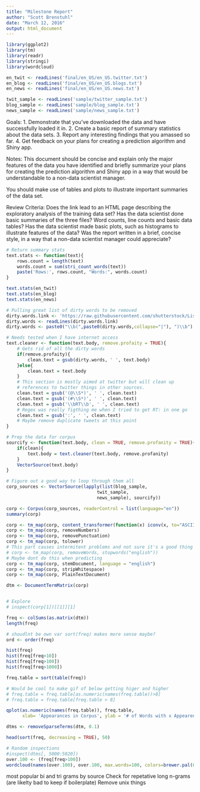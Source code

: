 ```yaml
---
title: "Milestone Report"
author: "Scott Brenstuhl"
date: "March 12, 2016"
output: html_document
---
```


```r
library(ggplot2)
library(tm)
library(readr)
library(stringi)
library(wordcloud)
```

```r
en_twit <- readLines('final/en_US/en_US.twitter.txt')
en_blog <- readLines('final/en_US/en_US.blogs.txt')
en_news <- readLines('final/en_US/en_US.news.txt')

twit_sample <- readLines('sample/twitter_sample.txt')
blog_sample <- readLines('sample/blog_sample.txt')
news_sample <- readLines('sample/news_sample.txt')
```
Goals:
1. Demonstrate that you've downloaded the data and have successfully loaded it in.
2. Create a basic report of summary statistics about the data sets.
3. Report any interesting findings that you amassed so far.
4. Get feedback on your plans for creating a prediction algorithm and Shiny app.

Notes:
This document should be concise and explain only the major features of the data you have identified and briefly summarize your plans for creating the prediction algorithm and Shiny app in a way that would be understandable to a non-data scientist manager.

You should make use of tables and plots to illustrate important summaries of the data set.

Review Criteria:
Does the link lead to an HTML page describing the exploratory analysis of the training data set?
Has the data scientist done basic summaries of the three files? Word counts, line counts and basic data tables?
Has the data scientist made basic plots, such as histograms to illustrate features of the data?
Was the report written in a brief, concise style, in a way that a non-data scientist manager could appreciate?

```r
# Return summary stats
text.stats <- function(text){
    rows.count = length(text)
    words.count = sum(stri_count_words(text))
    paste('Rows:', rows.count, "Words:", words.count)
}

text.stats(en_twit)
text.stats(en_blog)
text.stats(en_news)
```

```r
# Pulling great list of dirty words to be removed
dirty.words.link <- 'https://raw.githubusercontent.com/shutterstock/List-of-Dirty-Naughty-Obscene-and-Otherwise-Bad-Words/master/en'
dirty.words <- readLines(dirty.words.link)
dirty.words <- paste0("\\b(",paste0(dirty.words,collapse="|"), ")\\b") 

# Needs tested when I have internet access
text.cleaner <- function(text.body, remove.profaity = TRUE){
    # Gets rid of all the dirty words
    if(remove.profaity){
        clean.text = gsub(dirty.words, ' ', text.body)
    }else{
        clean.text = text.body
    }
    # This section is mostly aimed at twitter but will clean up
    # references to twitter things in other sources.
    clean.text = gsub('(@\\S*)', ' ', clean.text)
    clean.text = gsub('(#\\S*)', ' ', clean.text)
    clean.text = gsub('\\bRT\\b', ' ', clean.text)
    # Regex was really figthing me when I tried to get RT: in one go
    clean.text = gsub(':', ' ', clean.text)
    # Maybe remove duplicate tweets at this point
}

```

```r
# Prep the data for corpus
sourcify <- function(text.body, clean = TRUE, remove.profanity = TRUE){
    if(clean){
        text.body = text.cleaner(text.body, remove.profanity)
    }
    VectorSource(text.body)
}

# Figure out a good way to loop through them all
corp_sources <- VectorSource(lapply(list(blog_sample,
                                  twit_sample,
                                  news_sample), sourcify))

corp <- Corpus(corp_sources, readerControl = list(language="en"))
summary(corp)

corp <- tm_map(corp, content_transformer(function(x) iconv(x, to="ASCII", sub=" ")))
corp <- tm_map(corp, removeNumbers)
corp <- tm_map(corp, removePunctuation)
corp <- tm_map(corp, tolower)
# This part causes intermitent problems and not sure it's a good thing to do anyways
# corp <- tm_map(corp, removeWords, stopwords("english"))
# Maybe dont do this when predicting
corp <- tm_map(corp, stemDocument, language = "english")
corp <- tm_map(corp, stripWhitespace)
corp <- tm_map(corp, PlainTextDocument)

dtm <- DocumentTermMatrix(corp) 


# Explore
# inspect(corp[1])[[1]][1]
```

```r
freq <- colSums(as.matrix(dtm))
length(freq)

# shoudlnt be own var sort(freq) makes more sense maybe?
ord <- order(freq)

hist(freq)
hist(freq[freq>10])
hist(freq[freq>100])
hist(freq[freq>1000])

freq.table = sort(table(freq))

# Would be cool to make gif of below getting higer and higher
# freq.table = freq.table[as.numeric(names(freq.table))>8]
# freq.table = freq.table[freq.table > 8]

qplot(as.numeric(names(freq.table)), freq.table,
      xlab= 'Appearances in Corpus', ylab = '# of Words with x Appearences')

dtms <- removeSparseTerms(dtm, 0.1) 

head(sort(freq, decreasing = TRUE), 50)

# Random inspections
#inspect(dtms[, 5000:5020])
over.100 <- (freq[freq>100])
wordcloud(names(over.100), over.100, max.words=100, colors=brewer.pal(6, "Dark2"))

```

most popular bi and tri grams by source
Check for repetative long n-grams (are likelty bad to keep if boilerplate)
Remove unix things
